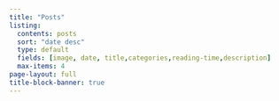 ```yaml
---
title: "Posts"
listing:
  contents: posts
  sort: "date desc"
  type: default
  fields: [image, date, title,categories,reading-time,description]
  max-items: 4
page-layout: full
title-block-banner: true
---
```

